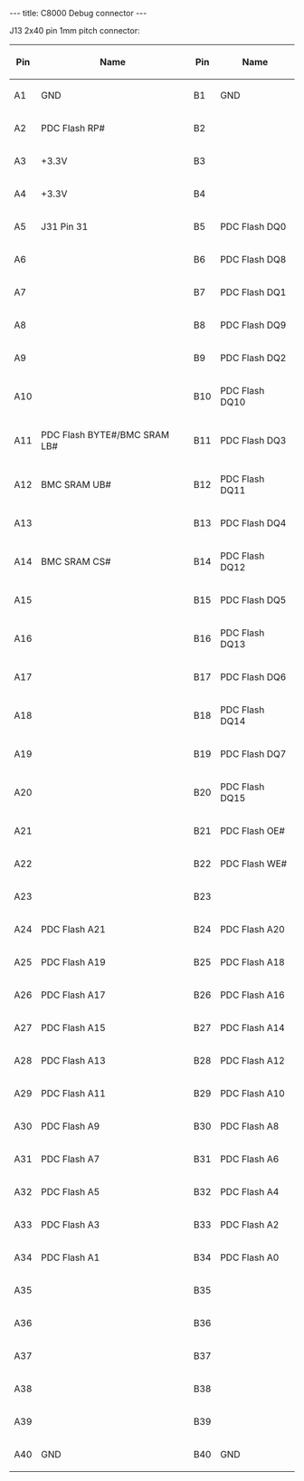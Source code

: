 ---
title: C8000 Debug connector
---

J13 2x40 pin 1mm pitch connector:

{| class="wikitable"
!Pin
!Name
!Pin
!Name
|-
|A1
|GND
|B1
|GND
|-
|A2
|PDC Flash RP#
|B2
|
|-
|A3
| +3.3V
|B3
|
|-
|A4
| +3.3V
|B4
|
|-
|A5
|J31 Pin 31
|B5
|PDC Flash DQ0
|-
|A6
|
|B6
|PDC Flash DQ8
|-
|A7
|
|B7
|PDC Flash DQ1
|-
|A8
|
|B8
|PDC Flash DQ9
|-
|A9
|
|B9
|PDC Flash DQ2
|-
|A10
|
|B10
|PDC Flash DQ10
|-
|A11
|PDC Flash BYTE#/BMC SRAM LB#
|B11
|PDC Flash DQ3
|-
|A12
|BMC SRAM UB#
|B12
|PDC Flash DQ11
|-
|A13
|
|B13
|PDC Flash DQ4
|-
|A14
|BMC SRAM CS#
|B14
|PDC Flash DQ12
|-
|A15
|
|B15
|PDC Flash DQ5
|-
|A16
|
|B16
|PDC Flash DQ13
|-
|A17
|
|B17
|PDC Flash DQ6
|-
|A18
|
|B18
|PDC Flash DQ14
|-
|A19
|
|B19
|PDC Flash DQ7
|-
|A20
|
|B20
|PDC Flash DQ15
|-
|A21
|
|B21
|PDC Flash OE#
|-
|A22
|
|B22
|PDC Flash WE#
|-
|A23
|
|B23
|
|-
|A24
|PDC Flash A21
|B24
|PDC Flash A20
|-
|A25
|PDC Flash A19
|B25
|PDC Flash A18
|-
|A26
|PDC Flash A17
|B26
|PDC Flash A16
|-
|A27
|PDC Flash A15
|B27
|PDC Flash A14
|-
|A28
|PDC Flash A13
|B28
|PDC Flash A12
|-
|A29
|PDC Flash A11
|B29
|PDC Flash A10
|-
|A30
|PDC Flash A9
|B30
|PDC Flash A8
|-
|A31
|PDC Flash A7
|B31
|PDC Flash A6
|-
|A32
|PDC Flash A5
|B32
|PDC Flash A4
|-
|A33
|PDC Flash A3
|B33
|PDC Flash A2
|-
|A34
|PDC Flash A1
|B34
|PDC Flash A0
|-
|A35
|
|B35
|
|-
|A36
|
|B36
|
|-
|A37
|
|B37
|
|-
|A38
|
|B38
|
|-
|A39
|
|B39
|
|-
|A40
|GND
|B40
|GND
|}